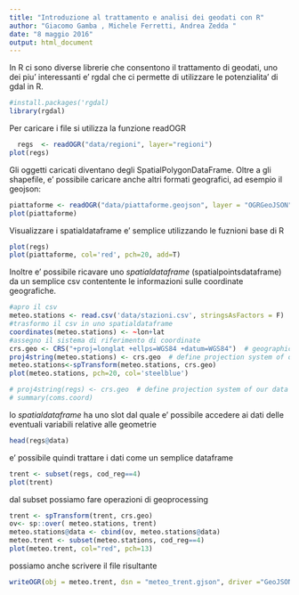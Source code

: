 ```yaml
---
title: "Introduzione al trattamento e analisi dei geodati con R"
author: "Giacomo Gamba , Michele Ferretti, Andrea Zedda "
date: "8 maggio 2016"
output: html_document
---
```


In  R ci sono diverse librerie che consentono il trattamento di geodati, uno dei piu' interessanti e' rgdal che ci permette di utilizzare le potenzialita' di gdal in R.

```r
#install.packages('rgdal)
library(rgdal)

```

Per caricare i file si utilizza la funzione readOGR

```r
  regs  <- readOGR("data/regioni", layer="regioni")
plot(regs)
```

Gli oggetti caricati diventano degli SpatialPolygonDataFrame.
Oltre a gli shapefile, e' possibile caricare anche altri formati geografici, ad esempio il geojson:

```r
piattaforme <- readOGR("data/piattaforme.geojson", layer = "OGRGeoJSON")
plot(piattaforme)

```

Visualizzare i spatialdataframe e' semplice utilizzando le fuznioni base di R

```r

plot(regs)
plot(piattaforme, col='red', pch=20, add=T)

```

Inoltre e' possibile ricavare uno *spatialdataframe* (spatialpointsdataframe) da un semplice csv contentente le informazioni sulle coordinate geografiche.

```r
#apro il csv
meteo.stations <- read.csv('data/stazioni.csv', stringsAsFactors = F)
#trasformo il csv in uno spatialdataframe
coordinates(meteo.stations) <- ~lon+lat
#assegno il sistema di riferimento di coordinate
crs.geo <- CRS("+proj=longlat +ellps=WGS84 +datum=WGS84")  # geographical, datum WGS84
proj4string(meteo.stations) <- crs.geo  # define projection system of our data
meteo.stations<-spTransform(meteo.stations, crs.geo) 
plot(meteo.stations, pch=20, col='steelblue')

# proj4string(regs) <- crs.geo  # define projection system of our data
# summary(coms.coord)


```


lo *spatialdataframe* ha uno slot dal quale e' possibile accedere ai dati delle eventuali variabili relative alle geometrie

```r
head(regs@data)
```

e' possibile quindi trattare i dati come un semplice dataframe
```r
trent <- subset(regs, cod_reg==4)
plot(trent)
```

dal subset possiamo fare operazioni di geoprocessing

```r
trent <- spTransform(trent, crs.geo)
ov<- sp::over( meteo.stations, trent)
meteo.stations@data <- cbind(ov, meteo.stations@data)
meteo.trent <- subset(meteo.stations, cod_reg==4)
plot(meteo.trent, col="red", pch=13)

```

possiamo anche scrivere il file risultante

```r
writeOGR(obj = meteo.trent, dsn = "meteo_trent.gjson", driver ="GeoJSON", layer='trent')
```












